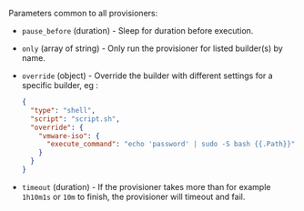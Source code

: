 Parameters common to all provisioners:

- `pause_before` (duration) - Sleep for duration before execution.

- `only` (array of string) - Only run the provisioner for listed builder(s)
  by name.

- `override` (object) - Override the builder with different settings for a
  specific builder, eg :

  ```json
  {
    "type": "shell",
    "script": "script.sh",
    "override": {
      "vmware-iso": {
        "execute_command": "echo 'password' | sudo -S bash {{.Path}}"
      }
    }
  }
  ```

- `timeout` (duration) - If the provisioner takes more than for example
  `1h10m1s` or `10m` to finish, the provisioner will timeout and fail.
